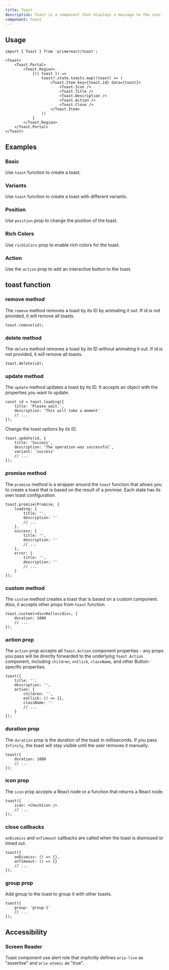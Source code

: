 ```yaml
---
title: Toast
description: Toast is a component that displays a message to the user.
component: toast
---
```


## Usage

```tsx
import { Toast } from 'primereact/toast';
```

```tsx
<Toast>
    <Toast.Portal>
        <Toast.Region>
            {({ toast }) =>
                toast?.state.toasts.map((toast) => (
                    <Toast.Item key={toast.id} data={toast}>
                        <Toast.Icon />
                        <Toast.Title />
                        <Toast.Description />
                        <Toast.Action />
                        <Toast.Close />
                    </Toast.Item>
                ))
            }
        </Toast.Region>
    </Toast.Portal>
</Toast>
```

## Examples

### Basic

Use `toast` function to create a toast.

<DocDemoViewer name="toast:basic-demo" />

### Variants

Use `toast` function to create a toast with different variants.

<DocDemoViewer name="toast:variants-demo" />

### Position

Use `position` prop to change the position of the toast.

<DocDemoViewer name="toast:position-demo" />

### Rich Colors

Use `richColors` prop to enable rich colors for the toast.

<DocDemoViewer name="toast:rich-colors-demo" />

### Action

Use the `action` prop to add an interactive button to the toast.

<DocDemoViewer name="toast:action-demo" />

## toast function

### remove method

The `remove` method removes a toast by its ID by animating it out. If id is not provided, it will remove all toasts.

```tsx showLineNumbers "id"
toast.remove(id);
```

### delete method

The `delete` method removes a toast by its ID without animating it out. If id is not provided, it will remove all toasts.

```tsx showLineNumbers "id"
toast.delete(id);
```

### update method

The `update` method updates a toast by its ID. It accepts an object with the properties you want to update.

```tsx showLineNumbers "id"
const id = toast.loading({
    title: 'Please wait.',
    description: 'This will take a moment'
    // ...
});
```

Change the toast options by its ID.

```tsx showLineNumbers "id"
toast.update(id, {
    title: 'Success',
    description: 'The operation was successful',
    variant: 'success'
    // ...
});
```

### promise method

The `promise` method is a wrapper around the `toast` function that allows you to create a toast that is based on the result of a promise. Each state has its own toast configuration.

```tsx showLineNumbers {2,7,12}
toast.promise(Promise, {
    loading: {
        title: '',
        description: ''
        // ...
    },
    success: {
        title: '',
        description: ''
        // ...
    },
    error: {
        title: '',
        description: ''
        // ...
    }
});
```

### custom method

The `custom` method creates a toast that is based on a custom component. Also, it accepts other props from `toast` function.

```tsx showLineNumbers
toast.custom(<div>Hello</div>, {
    duration: 1000
    // ...
});
```

### action prop

The `action` prop accepts all `Toast.Action` component properties - any props you pass will be directly forwarded to the underlying `Toast.Action` component, including `children`, `onClick`, `className`, and other Button-specific properties.

```tsx showLineNumbers {4-9}
toast({
    title: '',
    description: '',
    action: {
        children: '',
        onClick: () => {},
        className: ''
        // ...
    }
});
```

### duration prop

The `duration` prop is the duration of the toast in milliseconds. If you pass `Infinity`, the toast will stay visible until the user removes it manually.

```tsx showLineNumbers {2}
toast({
    duration: 1000
    // ...
});
```

### icon prop

The `icon` prop accepts a React node or a function that returns a React node.

```tsx showLineNumbers {2}
toast({
    icon: <CheckIcon />
    // ...
});
```

### close callbacks

`onDismiss` and `onTimeout` callbacks are called when the toast is dismissed or timed out.

```tsx showLineNumbers
toast({
    onDismiss: () => {},
    onTimeout: () => {}
    // ...
});
```

### group prop

Add group to the toast to group it with other toasts.

```tsx showLineNumbers {2}
toast({
    group: 'group-1'
    // ...
});
```

## Accessibility

### Screen Reader

Toast component use alert role that implicitly defines `aria-live` as "assertive" and `aria-atomic` as "true".
